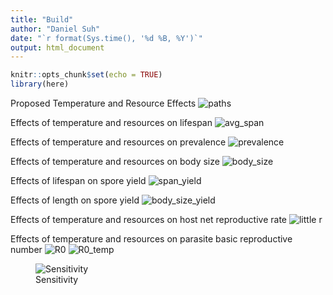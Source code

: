 ```yaml
---
title: "Build"
author: "Daniel Suh"
date: "`r format(Sys.time(), '%d %B, %Y')`"
output: html_document
---
```


```r
knitr::opts_chunk$set(echo = TRUE)
library(here)
```



Proposed Temperature and Resource Effects
![paths](figures/Tmp rsc paths.jpg)

Effects of temperature and resources on lifespan
![avg_span](figures/lifespan.png)

Effects of temperature and resources on prevalence
![prevalence](figures/prob_inf.png)

Effects of temperature and resources on body size
![body_size](figures/body_size.png)

Effects of lifespan on spore yield
![span_yield](figures/spores_lifespan.png)

Effects of length on spore yield
![body_size_yield](figures/spores_length.png)

Effects of temperature and resources on host net reproductive rate
![little r](figures/little_r.png)


Effects of temperature and resources on parasite basic reproductive number
![R0](figures/R0.png)
![R0_temp](figures/R0_temp.png)

![Sensitivity](figures/sensitivity.png)

